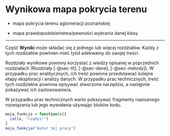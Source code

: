 # Wynikowa mapa pokrycia terenu {#sec-wyniki-mapa}

-   mapa pokrycia terenu aglomeracji poznańskiej

-   mapa prawdopodobieństwa/pewności wybrania danej klasy

------------------------------------------------------------------------

Część **Wyniki** może składać się z jednego lub więcej rozdziałów. Każdy z tych rozdziałów powinien mieć tytuł adekwatny do swojej treści.

Rozdziały wynikowe powinny korzystać z wiedzy opisanej w poprzednich rozdziałach (Rozdziały [-@sec-lit], [-@sec-dane], [-@sec-metody]). W przypadku prac analitycznych, ich treść powinna przedstawiać kolejne etapy eksploracji i analizy danych. W przypadku prac technicznych, treść tych rozdziałów powinna opisywać stworzone narzędzia, a następnie pokazywać ich zastosowanie/a.

W przypadku prac technicznych warto pokazywać fragmenty napisanego rozwiązania lub jego wywołania używając bloków kodu.

```r
moja_funkcja = function(x){
  cat(x, "rządzi!")
}
moja_funkcja("Autor tej pracy")
```
